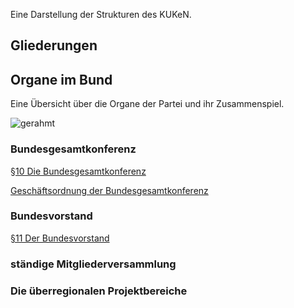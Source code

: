 Eine Darstellung der Strukturen des KUKeN.


== Gliederungen ==


== Organe im Bund ==

Eine Übersicht über die Organe der Partei und ihr Zusammenspiel.

[[Datei:Organigram-KUEKeN-Bund.png|gerahmt]]
<br clear=all>





=== Bundesgesamtkonferenz ===

[[Satzung#.C2.A7_10_Die_Bundesgesamtkonferenz| §10 Die Bundesgesamtkonferenz]]


[[Go_Bundesgesamtkonferenz| Geschäftsordnung der Bundesgesamtkonferenz]]

=== Bundesvorstand ===

[[Satzung#.C2.A7_11_Der_Bundesvorstand| §11 Der Bundesvorstand]]

=== ständige Mitgliederversammlung ===


=== Die überregionalen Projektbereiche ===
